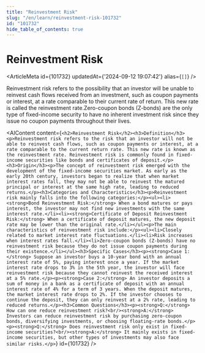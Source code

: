 ```yaml
---
title: "Reinvestment Risk"
slug: "/en/learn/reinvestment-risk-101732"
id: "101732"
hide_table_of_contents: true
---
```



# Reinvestment Risk

<ArticleMeta id={101732} updatedAt={'2024-09-12 19:07:42'} alias={`[]`} />
<div className='border-solid border-b border-t-0 my-4 border-[var(--ifm-color-gray-300)]' />

Reinvestment risk refers to the possibility that an investor will be unable to reinvest cash flows received from an investment, such as coupon payments or interest, at a rate comparable to their current rate of return. This new rate is called the reinvestment rate.Zero-coupon bonds (Z-bonds) are the only type of fixed-income security to have no inherent investment risk since they issue no coupon payments throughout their lives.

<AIContent content={`<h2>Reinvestment Risk</h2><h3>Definition</h3><p>Reinvestment risk refers to the risk that an investor will not be able to reinvest cash flows, such as coupon payments or interest, at a rate comparable to the current return rate. This new rate is known as the reinvestment rate. Reinvestment risk is commonly found in fixed-income securities like bonds and certificates of deposit.</p><h3>Origin</h3><p>The concept of reinvestment risk emerged with the development of the fixed-income securities market. As early as the early 20th century, investors began to realize that when market interest rates fall, they may not be able to reinvest the matured principal or interest at the same high rate, leading to reduced returns.</p><h3>Categories and Characteristics</h3><p>Reinvestment risk mainly falls into the following categories:</p><ul><li><strong>Bond Reinvestment Risk:</strong> When a bond matures or pays interest, the investor may not find new investments with the same interest rate.</li><li><strong>Certificate of Deposit Reinvestment Risk:</strong> When a certificate of deposit matures, the new deposit rate may be lower than the original rate.</li></ul><p>The main characteristics of reinvestment risk include:</p><ul><li>Closely related to market interest rate fluctuations.</li><li>Risk increases when interest rates fall.</li><li>Zero-coupon bonds (Z-bonds) have no reinvestment risk because they do not issue coupon payments during their existence.</li></ul><h3>Specific Cases</h3><p><strong>Case 1:</strong> Suppose an investor buys a 10-year bond with an annual interest rate of 5%, paying interest once a year. If the market interest rate drops to 3% in the 5th year, the investor will face reinvestment risk because they cannot reinvest the received interest at a 5% rate.</p><p><strong>Case 2:</strong> An investor deposits a sum of money in a bank as a certificate of deposit with an annual interest rate of 4% for a term of 3 years. When the deposit matures, the market interest rate drops to 2%. If the investor chooses to continue the deposit, they can only reinvest at a 2% rate, leading to reduced returns.</p><h3>Common Questions</h3><p><strong>Q:</strong> How can one reduce reinvestment risk?<br/><strong>A:</strong> Investors can reduce reinvestment risk by purchasing zero-coupon bonds, diversifying investments, or choosing floating-rate bonds.</p><p><strong>Q:</strong> Does reinvestment risk only exist in fixed-income securities?<br/><strong>A:</strong> It mainly exists in fixed-income securities, but other types of investments may also face similar risks.</p>`} id={101732} />
